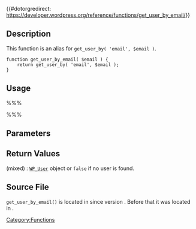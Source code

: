 {{#dotorgredirect: https://developer.wordpress.org/reference/functions/get_user_by_email/}}

{{Deprecated|new_function=get_user_by}}

==Description==

This function is an alias for <tt>get_user_by( 'email', $email )</tt>.

<pre>
function get_user_by_email( $email ) {
	return get_user_by( 'email', $email );
}
</pre>

==Usage==
%%%<?php get_user_by_email( $email ); ?>%%%

==Parameters==
{{Parameter|$email|string|A user's email address.}}

== Return Values ==
; (mixed) : <tt>[[Class_Reference/WP_User‎|WP_User]]</tt> object or <tt>false</tt> if no user is found.

==Source File==
<tt>get_user_by_email()</tt> is located in {{Trac|wp-includes/pluggable-deprecated.php}} since version {{Trac|2.5|tags}}. Before that it was located in {{Trac|wp-includes/pluggable.php}}.

{{Stub}}
[[Category:Functions]]